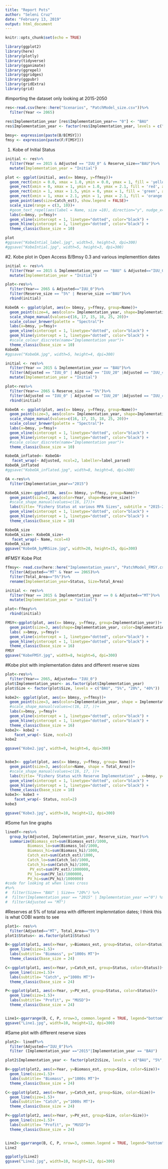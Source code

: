 ```yaml
---
title: "Report Pots"
author: "Seleni Cruz"
date: "February 13, 2019"
output: html_document
---
```


```r
knitr::opts_chunk$set(echo = TRUE)
```

```r
library(ggplot2)
library(here)
library(plotly)
library(tidyverse)
library(gganimate)
library(ggrepel)
library(ggridges)
library(ggpubr)
library(gridExtra)
library(grid)
```

#importing the dataset only looking at 2015-2050
```r
res<-read.csv(here::here("Scenarios", "PatchModel_size.csv"))%>%
  filter(Year <= 2065)

res$Implementation_year [res$Implementation_year== "0"] <- "BAU"
res$Implementation_year <- factor(res$Implementation_year, levels = c("Initial", "BAU", "2015", "2020", "2025", "2030"))
  
bmsy<- expression(paste(B/B[MSY]))
fmsy <- expression(paste(F/F[MSY]))

```

1. Kobe of Initial Status 
```r
initial <- res%>%
  filter(Year == 2015 & Adjusted == "IUU_0" & Reserve_size=="BAU")%>%
  mutate(Implementation_year = "Initial")

plot <- ggplot(initial, aes(x= bbmsy, y=ffmsy))+
  geom_rect(xmin = 0.0, xmax = 1.0, ymin = 0.0, ymax = 1, fill = 'yellow', alpha = 0.1) +
  geom_rect(xmin = 0, xmax = 1, ymin = 1.0, ymax = 2.1, fill = 'red', alpha = 0.1) +
  geom_rect(xmin = 1, xmax = 1.5, ymin = 0, ymax = 1, fill = 'green', alpha = 0.1) +
  geom_rect(xmin = 1, xmax = 2.1, ymin = 1, ymax = 2.1, fill = 'orange', alpha = 0.1)+
  geom_point(aes(size=Catch_est), show.legend = FALSE)+
  scale_size(range = c(3, 10))+
  #geom_text_repel(aes(label = Name, size =10), direction="y", nudge_x=0.05, show.legend=FALSE)+
  labs(x=bmsy, y=fmsy)+
  geom_vline(xintercept = 1, linetype="dotted", color="black") +
  geom_hline(yintercept = 1, linetype="dotted", color="black") +
  theme_classic(base_size = 10)

plot
#ggsave("KobeIntial_label.jpg", width=5, height=3, dpi=300)
#ggsave("KobeIntial.jpg", width=5, height=3, dpi=300)
```


#2. Kobe plot in Open Access B/Bmsy 0.3 and various implementtion dates 

```r
initial <- res%>%
  filter(Year == 2015 & Implementation_year == "BAU" & Adjusted=="IUU_0")%>%
  mutate(Implementation_year = "Initial")

plot<-res%>%
  filter(Year== 2065 & Adjusted=="IUU_0")%>%
  filter(Reserve_size == "5%" | Reserve_size =="BAU")%>%
  rbind(initial)

KobeOA <- ggplot(plot, aes(x= bbmsy, y=ffmsy, group=Name))+
  geom_point(size=4, aes(color= Implementation_year, shape=Implementation_year))+
  scale_shape_manual(values=c(16, 17, 15, 18, 25, 20))+
  scale_colour_brewer(palette = "Spectral")+
  labs(x=bmsy, y=fmsy)+
  geom_vline(xintercept = 1, linetype="dotted", color="black") +
  geom_hline(yintercept = 1, linetype="dotted", color="black") +
  #scale_colour_discrete(name="Implementation year")+
  theme_classic(base_size = 10)
KobeOA
#ggsave("KobeOA.jpg", width=5, height=4, dpi=300)
```



```r
initial <- res%>%
  filter(Year == 2015 & Implementation_year == "BAU")%>%
  filter(Adjusted == "IUU_0" | Adjusted == "IUU_20" |Adjusted == "IUU_40" |Adjusted == "IUU_60")%>%
  mutate(Implementation_year = "Initial")

plot<-res%>%
  filter(Year== 2065 & Reserve_size == "5%")%>%
  filter(Adjusted == "IUU_0" | Adjusted == "IUU_20" |Adjusted == "IUU_40" |Adjusted == "IUU_60")%>%
  rbind(initial)

KobeOA <- ggplot(plot, aes(x= bbmsy, y=ffmsy, group=Name))+
  geom_point(size=3, aes(color= Implementation_year, shape=Implementation_year))+
  scale_shape_manual(values=c(16, 17, 15, 18, 25, 20))+
  scale_colour_brewer(palette = "Spectral")+
  labs(x=bmsy, y=fmsy)+
  geom_vline(xintercept = 1, linetype="dotted", color="black") +
  geom_hline(yintercept = 1, linetype="dotted", color="black") +
  #scale_colour_discrete(name="Implementation year")+
  theme_classic(base_size = 10)

KobeOA_inflated<- KobeOA+
   facet_wrap(~ Adjusted, ncol=2, labeller=label_parsed)
KobeOA_inflated
#ggsave("KobeOA_inflated.jpg", width=8, height=6, dpi=300)

OA <-res%>%
  filter(Implementation_year=="2015")

KobeOA_size<-ggplot(OA, aes(x= bbmsy, y=ffmsy, group=Name))+
  geom_point(size=2, aes(color=Year, shape=Reserve_size))+
  #scale_shape_manual(values=c(16, 17))+
  labs(title= "Fishery Status at various MPA Sizes", subtitle = "2015-2050", x=bmsy, y=fmsy)+
  geom_vline(xintercept = 1, linetype="dotted", color="black") +
  geom_hline(yintercept = 1, linetype="dotted", color="black") +
  theme_classic(base_size = 18)

KobeOA_size
KobeOA_size<- KobeOA_size+
   facet_wrap(~ Name, ncol=4)
KobeOA_size
ggsave("KobeOA_byMRSize.jpg", width=20, height=15, dpi=300)

```

#FMSY Kobe Plot

```r
ffmsy<- read.csv(here::here("Implementation_years", "PatchModel_FMSY.csv"))%>%
  filter(Adjusted=="MT" & Year == 2065)%>%
  filter(Total_Area=="5%")%>%
  rename(Implementation_year=Status, Size=Total_Area)

initial <- res%>%
  filter(Year == 2015 & Implementation_year == 0 & Adjusted=="MT")%>%
  mutate(Implementation_year = "initial")

plot<-ffmsy%>%
  rbind(initial)

FMSY<-ggplot(plot, aes(x= bbmsy, y=ffmsy, group=Implementation_year))+
  geom_point(size=3, aes(shape=Implementation_year, color=Implementation_year))+
  labs( x=bmsy, y=fmsy)+
  geom_vline(xintercept = 1, linetype="dotted", color="black") +
  geom_hline(yintercept = 1, linetype="dotted", color="black") +
  theme_classic(base_size = 16)
FMSY
ggsave("KobeFMSY.jpg", width=8, height=6, dpi=300)

```

#Kobe plot with implementation dates and different reserve sizes 
```r
plot<-res%>%
  filter(Year== 2065, Adjusted== "IUU_0")
plot$Implementation_year<- as.factor(plot$Implementation_year)
plot$Size <- factor(plot$Size, levels = c("BAU", "5%", "20%", "40%"))

kobe2<- ggplot(plot, aes(x= bbmsy, y=ffmsy))+
  geom_point(size=3, aes(color=Implementation_year, shape = Implementation_year))+
  #scale_shape_manual(values=c(16, 17, ))+
  labs(x=bmsy, y=fmsy)+
  geom_vline(xintercept = 1, linetype="dotted", color="black") +
  geom_hline(yintercept = 1, linetype="dotted", color="black") +
  theme_classic(base_size = 16)
kobe2<- kobe2 +
    facet_wrap(~ Size, ncol=2)
kobe2

ggsave("Kobe2.jpg", width=8, height=6, dpi=300)


kobe3<- ggplot(plot, aes(x= bbmsy, y=ffmsy, group= Name))+
  geom_point(size=3, aes(color=Name, shape = Total_Area))+
  #scale_shape_manual(values=c(16, 17, ))+
  labs(title= "Fishery Status with Reserve Implementation" , x=bmsy, y=fmsy)+
  geom_vline(xintercept = 1, linetype="dotted", color="black") +
  geom_hline(yintercept = 1, linetype="dotted", color="black") +
  theme_classic(base_size = 18)
kobe3<- kobe3 +
    facet_wrap(~ Status, ncol=2)
kobe3

ggsave("Kobe3.jpg", width=10, height=12, dpi=300)


```

#Some fun line graphs 
```r
linedf<-res%>%
  group_by(Adjusted, Implementation_year, Reserve_size, Year)%>%
  summarize(Biomass_est=sum(Biomass_est)/1000, 
          Biomass_lo=sum(Biomass_lo)/1000, 
          Biomass_hi=sum(Biomass_hi)/1000,
          Catch_est=sum(Catch_est)/1000,
          Catch_lo=sum(Catch_lo)/1000, 
          Catch_hi=sum(Catch_hi)/1000, 
           PV_est=sum(PV_est)/1000000,
          PV_lo=sum(PV_lo)/1000000, 
          PV_hi=sum(PV_hi)/1000000)
#code for looking at when lines cross
#%>%
#  filter(Size== "BAU" | Size== "20%") %>%
#  filter(Implementation_year == "2015" | Implementation_year =="0") %>%
#  filter(Adjusted == "MT")

```


#Reserves at 5% of total area with different implemntation dates; I think this is what COBI wants to see 

```r
plot1<- res%>%
  filter(Adjusted=="MT", Total_Area=="5%")
plot1$Status<- as.factor(plot1$Status)

B<-ggplot(plot1, aes(x=Year, y=Biomass_est, group=Status, color=Status))+
  geom_line(size=1.5)+
  labs(subtitle= "Biomass", y="1000s MT")+
  theme_classic(base_size = 24)

C<-ggplot(plot1, aes(x=Year, y=Catch_est, group=Status, color=Status))+
  geom_line(size=1.5)+
  labs(subtitle= "Catch", y="1000s MT")+
  theme_classic(base_size = 24)

P<-ggplot(plot1, aes(x=Year, y=PV_est, group=Status, color=Status))+
  geom_line(size=1.5)+
  labs(subtitle= "Profit", y= "MUSD")+
  theme_classic(base_size = 24)


Line1<-ggarrange(B, C, P, nrow=3, common.legend = TRUE, legend="bottom")
ggsave("Line1.jpg", width=10, height=12, dpi=300)
```


#Same plot with different reserve sizes 
```r
plot2<- linedf%>%
  filter(Adjusted=="IUU_0")%>%
  filter (Implementation_year =="2015"|Implementation_year == "BAU")

plot2$Implementation_year <- factor(plot2$Size, levels = c("BAU", "5%", "20%", "40%"))

B<-ggplot(plot2, aes(x=Year, y=Biomass_est, group=Size, color=Size))+
  geom_line(size=1.5)+
  labs(subtitle= "Biomass", y="1000s MT")+
  theme_classic(base_size = 24)

C<-ggplot(plot2, aes(x=Year, y=Catch_est, group=Size, color=Size))+
  geom_line(size=1.5)+
  labs(subtitle= "Catch", y="1000s MT")+
  theme_classic(base_size = 24)

P<-ggplot(plot2, aes(x=Year, y=PV_est, group=Size, color=Size))+
  geom_line(size=1.5)+
  labs(subtitle= "Profit", y= "MUSD")+
  theme_classic(base_size = 24)


Line2<-ggarrange(B, C, P, nrow=3, common.legend = TRUE, legend="bottom")
Line2

ggplotly(Line2)
ggsave("Line2.jpg", width=10, height=12, dpi=300)
```




